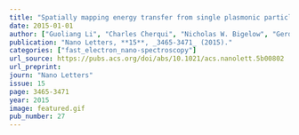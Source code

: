 ```yaml
---
title: "Spatially mapping energy transfer from single plasmonic particles to semiconductor substrates via STEM/EELS"
date: 2015-01-01
author: ["Guoliang Li", "Charles Cherqui", "Nicholas W. Bigelow", "Gerd Duscher", "Patrick J. Straney", "Jill E. Millstone", "David J. Masiello", "Jon P. Camden"]
publication: "Nano Letters, **15**, _3465-3471_ (2015)."
categories: ["fast_electron_nano-spectroscopy"]
url_source: https://pubs.acs.org/doi/abs/10.1021/acs.nanolett.5b00802
url_preprint: 
journ: "Nano Letters"
issue: 15
page: 3465-3471
year: 2015
image: featured.gif
pub_number: 27
---
```

